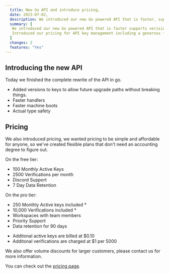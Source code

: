 ```yaml
---
  title: New Go API and introduce pricing,
  date: 2023-07-02,
  description: We introduced our new Go powered API that is faster, supports verisioning and more!
  summary: [
   We introduced our new Go powered API that is faster supports verisioning and more!,
   Introduced our pricing for API key management including a generous free tier,
  ]
  changes: 2
  features: "Yes"
---
```


## Introducing the new API

Today we finished the complete rewrite of the API in go.

- Added versions to keys to allow future upgrade paths without breaking things.
- Faster handlers
- Faster machine boots
- Actual type safety

## Pricing

We also introduced pricing, we wanted pricing to be simple and affordable for anyone, so we've created flexible plans that don't need an accounting degree to figure out.

On the free tier:

- 100 Monthly Active Keys
- 2500 Verifications per month
- Discord Support
- 7 Day Data Retention

On the pro tier:

- 250 Monthly Active keys included \*
- 10,000 Verifications included \*
- Workspaces with team members
- Priority Support
- Data retention for 90 days

* Additonal active keys are billed at $0.10
* Additonal verifications are charged at $1 per 5000

We also offer volume discounts for larger customers, please contact us for more information.

You can check out the [pricing page](https://unkey.dev/pricing).
